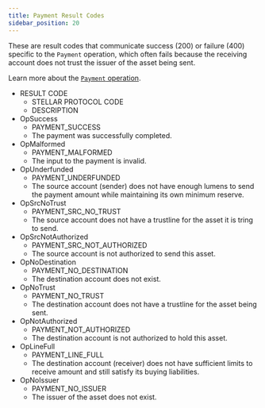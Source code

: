 ```yaml
---
title: Payment Result Codes
sidebar_position: 20
---
```



These are result codes that communicate success (200) or failure (400) specific to the `Payment` operation, which often fails because the receiving account does not trust the issuer of the asset being sent.

Learn more about the [`Payment` operation](../../../../../../docs/learn/fundamentals/transactions/list-of-operations#payment).

<AttributeTable>

- RESULT CODE
  - STELLAR PROTOCOL CODE
  - DESCRIPTION
- OpSuccess
  - PAYMENT_SUCCESS
  - The payment was successfully completed.
- OpMalformed
  - PAYMENT_MALFORMED
  - The input to the payment is invalid.
- OpUnderfunded
  - PAYMENT_UNDERFUNDED
  - The source account (sender) does not have enough lumens to send the payment amount while maintaining its own minimum reserve.
- OpSrcNoTrust
  - PAYMENT_SRC_NO_TRUST
  - The source account does not have a trustline for the asset it is tring to send.
- OpSrcNotAuthorized
  - PAYMENT_SRC_NOT_AUTHORIZED
  - The source account is not authorized to send this asset.
- OpNoDestination
  - PAYMENT_NO_DESTINATION
  - The destination account does not exist.
- OpNoTrust
  - PAYMENT_NO_TRUST
  - The destination account does not have a trustline for the asset being sent.
- OpNotAuthorized
  - PAYMENT_NOT_AUTHORIZED
  - The destination account is not authorized to hold this asset.
- OpLineFull
  - PAYMENT_LINE_FULL
  - The destination account (receiver) does not have sufficient limits to receive amount and still satisfy its buying liabilities.
- OpNoIssuer
  - PAYMENT_NO_ISSUER
  - The issuer of the asset does not exist.

</AttributeTable>
